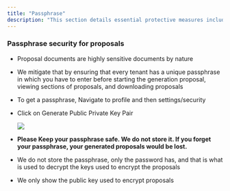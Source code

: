 ```yaml
---
title: "Passphrase"
description: "This section details essential protective measures including two-factor authentication and passphrase-based document encryption to safeguard user accounts and sensitive proposal documents."
---
```




### Passphrase security for proposals

* Proposal documents are highly sensitive documents by nature

* We mitigate that by ensuring that every tenant has a unique passphrase in which you have to enter before starting the generation proposal, viewing sections of proposals, and downloading proposals

* To get a passphrase, Navigate to profile and then settings/security

* Click on Generate Public Private Key Pair

  ![](/images/download\(8\).webp)

* **Please Keep your passphrase safe. We do not store it. If you forget your passphrase, your generated proposals would be lost.**

* We do not store the passphrase, only the password has, and that is what is used to decrypt the keys used to encrypt the proposals

* We only show the public key used to encrypt proposals